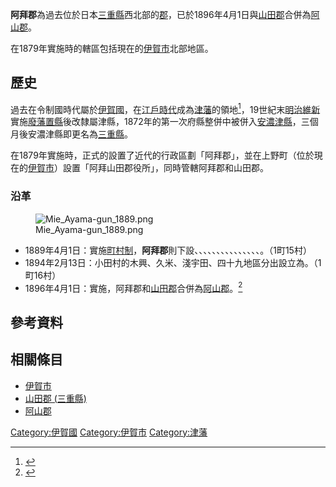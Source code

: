 {{日本郡 (廢除)
| 郡         = 阿拜郡
| 日文原名   = 阿拜郡
| 平假名     = あはいぐん
| 羅馬字拼音 = Ahai-gun
| 都道府縣   = 三重縣
| 支廳       =
| 廢除時間   = 1896年4月1日 
| 廢除理由   = 合併
| 廢除時處置 = '''阿拜郡'''、[[山田郡_(三重縣)|山田郡]] → [[阿山郡|阿山郡]]
| 現在郡     = 伊賀市
| 町         = 1
| 村         = 16
| 地圖       =
}}

'''阿拜郡'''為過去位於日本[[三重縣|三重縣]]西北部的[[郡_(日本)|郡]]，已於1896年4月1日與[[山田郡_(三重縣)|山田郡]]合併為[[阿山郡|阿山郡]]。

在1879年實施{{tsl|ja|郡区町村編制法|郡區町村編制法}}時的轄區包括現在的[[伊賀市|伊賀市]]北部地區。

== 歷史 ==

過去在令制國時代屬於[[伊賀國|伊賀國]]，在[[江戶時代|江戶時代]]成為[[津藩|津藩]]的領地<ref>{{Cite web| url=http://www.rekihaku.ac.jp/up-cgi/login.pl?p=param/kyud/db_param| title=舊高舊領取調帳資料庫檢索| publisher=[[國立歷史民俗博物館|國立歷史民俗博物館]]| language=ja| accessdate=2020-09-21| archive-date=2020-08-25| archive-url=https://web.archive.org/web/20200825042351/http://www.rekihaku.ac.jp/up-cgi/login.pl?p=param%2Fkyud%2Fdb_param| dead-url=yes}}</ref>，19世紀末[[明治維新|明治維新]]實施[[廢藩置縣|廢藩置縣]]後改隸屬津縣，1872年的第一次府縣整併中被併入[[安濃津縣|安濃津縣]]，三個月後安濃津縣即更名為[[三重縣|三重縣]]。

在1879年實施{{Tsl|ja|郡区町村編制法|郡區町村編製法}}時，正式的設置了近代的行政區劃「阿拜郡」，並在上野町（位於現在的[[伊賀市|伊賀市]]）設置「阿拜山田郡役所」，同時管轄阿拜郡和山田郡。

=== 沿革 ===

[[File:Mie_Ayama-gun_1889.png|right]]

* 1889年4月1日：實施[[町村制|町村制]]，'''阿拜郡'''則下設{{Tsl|ja|上野町 (三重県)|上野町 (三重縣)|上野町}}、{{Tsl|ja|小田村 (三重県)|小田村 (三重縣)|小田村}}、{{Tsl|ja|花之木村}}、{{Tsl|ja|長田村 (三重県)|長田村 (三重縣)|長田村}}、{{Tsl|ja|島ヶ原村|島原村}}、{{Tsl|ja|新居村 (三重県)|新居村 (三重縣)|新居村}}、{{Tsl|ja|丸柱村}}、{{Tsl|ja|三田村 (三重県)|三田村 (三重縣)|三田村}}、{{Tsl|ja|府中村 (三重県)|府中村 (三重縣)|府中村}}、{{Tsl|ja|中瀬村 (三重県)|中瀨村 (三重縣)|中瀨村}}、{{Tsl|ja|河合村 (三重県)|河合村 (三重縣)|河合村}}、{{Tsl|ja|玉滝村|玉瀧村}}、{{Tsl|ja|鞆田村}}、{{Tsl|ja|柘植町|柘植町|東柘植村}}、{{Tsl|ja|西柘植村}}、{{Tsl|ja|壬生野村}}。（1町15村）
* 1894年2月13日：小田村的木興、久米、淺宇田、四十九地區分出設立為{{Tsl|ja|城南村 (三重県阿山郡)|城南村 (三重縣阿山郡)|城南村}}。（1町16村）
* 1896年4月1日：實施{{tsl|ja|郡制}}，阿拜郡和[[山田郡_(三重縣)|山田郡]]合併為[[阿山郡|阿山郡]]。<ref>{{Cite web| url=https://uub.jp/upd/mie.html| title=履歴情報 三重県（市区町村変遷情報）| work=都道府県市区町村| language=ja| accessdate=2020-03-07| archive-date=2017-06-13| archive-url=https://web.archive.org/web/20170613195609/http://uub.jp/upd/mie.html| dead-url=no}}</ref>

== 參考資料 ==
{{Reflist}}

== 相關條目 ==

* [[伊賀市|伊賀市]]
* [[山田郡_(三重縣)|山田郡 (三重縣)]]
* [[阿山郡|阿山郡]]

{{三重縣}}
{{伊賀國的郡}}

[[Category:伊賀國|Category:伊賀國]]
[[Category:伊賀市|Category:伊賀市]]
[[Category:津藩|Category:津藩]]